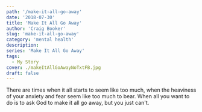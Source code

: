 ```yaml
---
path: '/make-it-all-go-away'
date: '2018-07-30'
title: 'Make It All Go Away'
author: 'Craig Booker'
slug: 'make-it-all-go-away'
category: 'mental health'
description:
series: 'Make It All Go Away'
tags:
  - My Story
cover: ./makeItAllGoAwayNoTxtFB.jpg
draft: false
---
```


There are times when it all starts to seem like too much, when the heaviness of your anxiety and fear seem like too much to bear. When all you want to do is to ask God to make it all go away, but you just can't.
